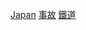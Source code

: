 {{Commonscat|Rail transport accidents in Japan}}
[[Category:亞洲各國鐵路事故|Japan]]
[[Category:日本鐵道史|事故]]
[[Category:日本交通事故|鐵道]]